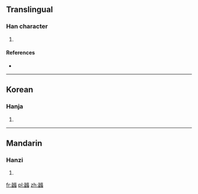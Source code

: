 ==Translingual==

===Han character===
{{Han char|rn=102|rad=田|as=15|sn=20|four=|canj=一田戈中田 (MWILW)}}

# {{defn|Han|sort=田15}}

====References====
* {{Han ref|kx=0767.040|dkj=21971|dj=1177.100|hdz=42555.030|uh=7588|ud=30088}}

----

==Korean==

===Hanja===
{{ko-hanja|hangeul=벽|eumhun=|rv=byeok|mr=pyŏk|y=pyek}}

# {{defn|Korean|sort=田15}}

----

==Mandarin==

===Hanzi===
{{cmn-hanzi|pin=[[bò]] ([[bo4]])|wg=po<sup>4</sup>}}

# {{defn|Mandarin|sort=田15}}

[[fr:疈]]
[[pl:疈]]
[[zh:疈]]